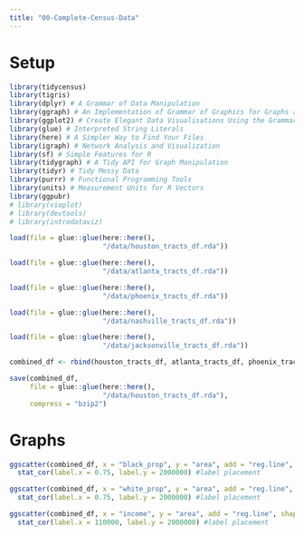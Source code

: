 ```yaml
---
title: "00-Complete-Census-Data"
---
```


# Setup

```r
library(tidycensus)
library(tigris)
library(dplyr) # A Grammar of Data Manipulation
library(ggraph) # An Implementation of Grammar of Graphics for Graphs and Networks
library(ggplot2) # Create Elegant Data Visualisations Using the Grammar of Graphics
library(glue) # Interpreted String Literals
library(here) # A Simpler Way to Find Your Files
library(igraph) # Network Analysis and Visualization
library(sf) # Simple Features for R
library(tidygraph) # A Tidy API for Graph Manipulation
library(tidyr) # Tidy Messy Data
library(purrr) # Functional Programming Tools
library(units) # Measurement Units for R Vectors
library(ggpubr)
# library(vioplot)
# library(devtools)
# library(introdataviz)
```

```r
load(file = glue::glue(here::here(),
                       "/data/houston_tracts_df.rda"))

load(file = glue::glue(here::here(),
                       "/data/atlanta_tracts_df.rda"))

load(file = glue::glue(here::here(),
                       "/data/phoenix_tracts_df.rda"))

load(file = glue::glue(here::here(),
                       "/data/nashville_tracts_df.rda"))

load(file = glue::glue(here::here(),
                       "/data/jacksonville_tracts_df.rda"))
```

```r
combined_df <- rbind(houston_tracts_df, atlanta_tracts_df, phoenix_tracts_df, nashville_tracts_df, jacksonville_tracts_df)
```

```r
save(combined_df, 
     file = glue::glue(here::here(),
                       "/data/houston_tracts_df.rda"),
     compress = "bzip2")
```

# Graphs

```r
ggscatter(combined_df, x = "black_prop", y = "area", add = "reg.line", shape = 19, size = 0.5, xlab = "Proportion of Black Population in Census Tract", ylab = "Area of Walkshed in Square Meters", font.label = c(5, "plain", "black")) +
  stat_cor(label.x = 0.75, label.y = 2000000) #label placement
```

```r
ggscatter(combined_df, x = "white_prop", y = "area", add = "reg.line", shape = 19, size = 0.5, xlab = "Proportion of White Population in Census Tract", ylab = "Area of Walkshed in Square Meters", font.label = c(5, "plain", "black")) +
  stat_cor(label.x = 0.75, label.y = 2000000) #label placement
```

```r
ggscatter(combined_df, x = "income", y = "area", add = "reg.line", shape = 19, size = 0.5, xlab = "Average Income in Census Tract", ylab = "Area of Walkshed in Square Meters", xlim = c(0, 155000)) +
  stat_cor(label.x = 110000, label.y = 2000000) #label placement
```

